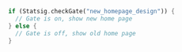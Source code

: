 ```dart
if (Statsig.checkGate("new_homepage_design")) {
  // Gate is on, show new home page
} else {
  // Gate is off, show old home page
}
```
